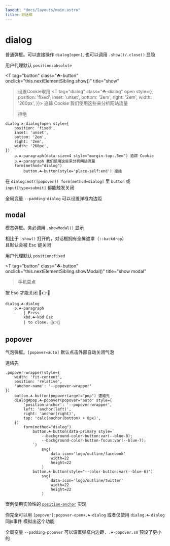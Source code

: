 ```yaml
---
layout: "docs/layouts/main.astro"
title: 对话框
---
```




# dialog

普通弹框。可以直接操作 `dialog[open]`, 也可以调用 `.show()/.close()` 显隐

用户代理默认 `position:absolute`

<T 
    tag="button"
    class="☘-button"
    onclick="this.nextElementSibling.show()"
    title="show"
> 设置Cookie取用 </T>
<T tag="dialog" class="☘-dialog" open style={{
    position: 'fixed',
    inset: 'unset',
    bottom: '2em',
    right: '2em',
    width: '260px',
}}>
    <T tag="p" class="☘-paragraph" data-size='4' style="margin-top:.5em">追踪 Cookie</T>
    <T tag="p" class="☘-paragraph">我们使用这些来分析网站流量</T>
    <form method="dialog">
        <T tag="button" class="☘-button" style="place-self:end">拒绝</T>
    </form>
</T>

```pug
dialog.☘-dialog(open style={
    position: 'fixed',
    inset: 'unset',
    bottom: '2em',
    right: '2em',
    width: '260px',
})
    p.☘-paragraph(data-size=4 style="margin-top:.5em") 追踪 Cookie
    p.☘-paragraph 我们使用这些来分析网站流量
    form(method="dialog")
        button.☘-button(style='place-self:end') 拒绝
```

在 `dialog:not([popover]) form[method=dialog]` 里 `button` 或 `input[type=submit]` 都能触发关闭

全局变量 `--padding-dialog` 可以设置弹框内边距


## modal

模态弹框。务必调用 `.showModal()` 显示

相比于 `.show()` 打开的，对话框拥有全屏遮罩（`::backdrop`）    
且默认会被 <T tag='kbd' class='☘-kbd'>Esc</T> 键关闭

用户代理默认 `position:fixed`

<T 
    tag="button"
    class="☘-button"
    onclick="this.nextElementSibling.showModal()"
    title="show modal"
> 手机莫点 </T>
<T tag="dialog" class="☘-dialog">
    <T 
        tag="p" 
        class="☘-paragraph"
    >按 <T tag='kbd' class='☘-kbd'>Esc</T> 才能关闭 🤣👉📱</T>
</T>

```pug
dialog.☘-dialog
    p.☘-paragraph 
        | Press
        kbd.☘-kbd Esc
        | to close. 🤣👉📱
```



## popover

气泡弹框。`[popover=auto]` 默认点击外部自动关闭气泡

<div class="popover-wrapper" style={{
    width: 'fit-content',
    position: 'relative',
    'anchor-name': '--popover-wrapper'
}}>
    <T 
        tag="button"
        class="☘-button"
        popovertarget="pop"
        title="toggle popover"
    > 連絡先 </T>
    <T 
        tag="dialog"
        class="☘-popover"
        popover="auto"
        id="pop"
        style={{
            'position-anchor': '--popover-wrapper',
            left: 'anchor(left)',
            right: 'anchor(right)',
            top: 'calc(anchor(bottom) + 8px)',
        }}
    >
        <form method="dialog">
            <T tag="button" class="☘-button" data-primary style="
                --background-color-button:var(--blue-8);
                --background-color-button-focus:var(--blue-7);
            ">
                <Icon 
                    name="logo/outline/facebook"
                    width={22}
                    height={22}
                />
            </T>
            <T tag="button" class="☘-button" style="--color-button:var(--blue-6)">
                <Icon 
                    name="logo/outline/twitter"
                    width={22}
                    height={22}
                />
            </T>
        </form>
    </T>
</div>

```pug
.popover-wrapper(style={
    width: 'fit-content',
    position: 'relative',
    'anchor-name': '--popover-wrapper'
})
    button.☘-button(popovertarget="pop") 連絡先
    dialog#pop.☘-popover(popover="auto" style={
        'position-anchor': '--popover-wrapper',
        left: 'anchor(left)',
        right: 'anchor(right)',
        top: 'calc(anchor(bottom) + 8px)',
    })
        form(method="dialog")
            button.☘-button(data-primary style=`
                --background-color-button:var(--blue-8);
                --background-color-button-focus:var(--blue-7);
            `)
                svg(
                    data-icon='logo/outline/facebook'
                    width=22
                    height=22
                )
            button.☘-button(style="--color-button:var(--blue-6)")
                svg(
                    data-icon='logo/outline/twitter'
                    width=22
                    height=22
                )
```

案例使用实验性的 [`position-anchor`](https://developer.mozilla.org/en-US/docs/Web/CSS/position-anchor) 实现

你完全可以用 `[popover]:popover-open+.☘-dialog` 或者仅使用 `dialog.☘-dialog`同js事件 模拟出这个功能

全局变量 `--padding-popover` 可以设置弹框内边距，`.☘-popover.sm` 预设了更小的
